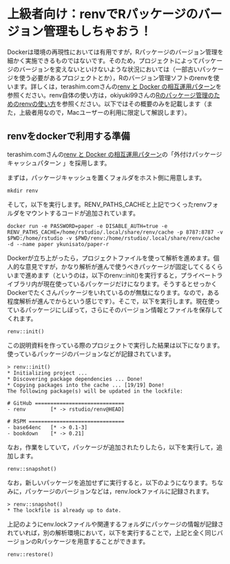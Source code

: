 # 上級者向け：renvでRパッケージのバージョン管理もしちゃおう！

Dockerは環境の再現性においては有用ですが，Rパッケージのバージョン管理を細かく実施できるものではないです。そのため，プロジェクトによってパッケージのバージョンを変えないといけないような状況においては（一部古いパッケージを使う必要があるプロジェクトとか），Rのバージョン管理ソフトのrenvを使います。詳しくは，terashim.comさんの[renv と Docker の相互運用パターン](https://terashim.com/posts/renv-docker-patterns/)を参照ください。renv自体の使い方は，okiyuki99さんの[Rのパッケージ管理のためのrenvの使い方](https://qiita.com/okiyuki99/items/688a00ca9a58e42e3bfa)を参照ください。以下ではその概要のみを記載します（また，上級者用なので，Macユーザーの利用に限定して解説します）。

## renvをdockerで利用する準備

terashim.comさんの[renv と Docker の相互運用パターン](https://terashim.com/posts/renv-docker-patterns/)の「外付けパッケージキャッシュパターン
」を採用します。

まずは，パッケージキャッシュを置くフォルダをホスト側に用意します。

```
mkdir renv
```

そして，以下を実行します。RENV_PATHS_CACHEと上記でつくったrenvフォルダをマウントするコードが追加されています。

```
docker run -e PASSWORD=paper -e DISABLE_AUTH=true -e RENV_PATHS_CACHE=/home/rstudio/.local/share/renv/cache -p 8787:8787 -v $PWD:/home/rstudio -v $PWD/renv:/home/rstudio/.local/share/renv/cache -d --name paper ykunisato/paper-r
```

Dockerが立ち上がったら，プロジェクトファイルを使って解析を進めます。個人的な意見ですが，かなり解析が進んで使うべきパッケージが固定してくるくらいまで進めます（というのは，以下のrenv::init()を実行すると，プライベートライブラリ内が現在使っているパッケージだけになります。そうするとせっかくDockerでたくさんパッケージをいれているのが無駄になります。なので，ある程度解析が進んでからという感じです）。そこで，以下を実行します。現在使っているパッケージにしぼって，さらにそのバージョン情報とファイルを保存してくれます。

```
renv::init()
```

この説明資料を作っている際のプロジェクトで実行した結果は以下になります。使っているパッケージのバージョンなどが記録されています。

```
> renv::init()
* Initializing project ...
* Discovering package dependencies ... Done!
* Copying packages into the cache ... [19/19] Done!
The following package(s) will be updated in the lockfile:

# GitHub =============================
- renv        [* -> rstudio/renv@HEAD]

# RSPM ===============================
- base64enc   [* -> 0.1-3]
- bookdown    [* -> 0.21]
```

なお，作業をしていて，パッケージが追加されたりしたら，以下を実行して，追加します。

```
renv::snapshot()
```

なお，新しいパッケージを追加せずに実行すると，以下のようになります。ちなみに，パッケージのバージョンなどは，renv.lockファイルに記録されます。

```
> renv::snapshot()
* The lockfile is already up to date.
```

上記のようにenv.lockファイルや関連するフォルダにパッケージの情報が記録されていれば，別の解析環境において，以下を実行することで，上記と全く同じバージョンのRパッケージを用意することができます。

```
renv::restore()
```


